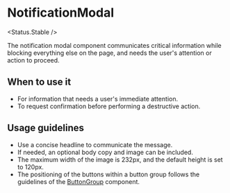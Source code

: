 
<Meta of={Stories} />

# NotificationModal

<Status.Stable />

The notification modal component communicates critical information while blocking everything else on the page, and needs the user's attention or action to proceed.

<Story of={Stories.Base} />
<Props />

## When to use it

- For information that needs a user's immediate attention.
- To request confirmation before performing a destructive action.

## Usage guidelines

- Use a concise headline to communicate the message.
- If needed, an optional body copy and image can be included.
- The maximum width of the image is 232px, and the default height is set to 120px.
- The positioning of the buttons within a button group follows the guidelines of the [ButtonGroup](Components/Button/ButtonGroup) component.
